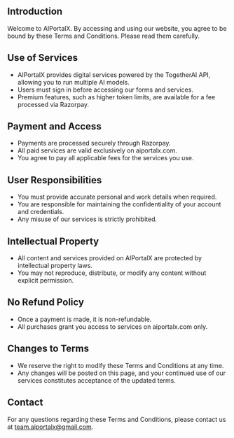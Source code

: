 

<h2><strong>Introduction</strong></h2>

Welcome to AIPortalX. By accessing and using our website, you agree to be bound by these Terms and Conditions. Please read them carefully.

<h2><strong>Use of Services</strong></h2>

- AIPortalX provides digital services powered by the TogetherAI API, allowing you to run multiple AI models.
- Users must sign in before accessing our forms and services.
- Premium features, such as higher token limits, are available for a fee processed via Razorpay.

<h2><strong>Payment and Access</strong></h2>

- Payments are processed securely through Razorpay.
- All paid services are valid exclusively on aiportalx.com.
- You agree to pay all applicable fees for the services you use.

<h2><strong>User Responsibilities</strong></h2>

- You must provide accurate personal and work details when required.
- You are responsible for maintaining the confidentiality of your account and credentials.
- Any misuse of our services is strictly prohibited.

<h2><strong>Intellectual Property</strong></h2>

- All content and services provided on AIPortalX are protected by intellectual property laws.
- You may not reproduce, distribute, or modify any content without explicit permission.

<h2><strong>No Refund Policy</strong></h2>

- Once a payment is made, it is non-refundable.
- All purchases grant you access to services on aiportalx.com only.

<h2><strong>Changes to Terms</strong></h2>

- We reserve the right to modify these Terms and Conditions at any time.
- Any changes will be posted on this page, and your continued use of our services constitutes acceptance of the updated terms.

<h2><strong>Contact</strong></h2>

For any questions regarding these Terms and Conditions, please contact us at [team.aiportalx@gmail.com](mailto:team.aiportalx@gmail.com).

